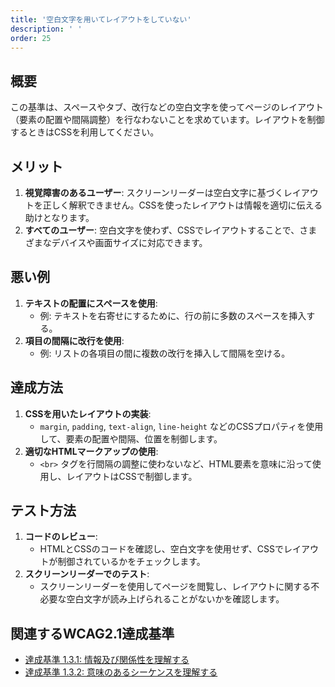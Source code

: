 ```yaml
---
title: '空白文字を用いてレイアウトをしていない'
description: ' '
order: 25
---
```


## 概要
この基準は、スペースやタブ、改行などの空白文字を使ってページのレイアウト（要素の配置や間隔調整）を行なわないことを求めています。レイアウトを制御するときはCSSを利用してください。

## メリット
1. **視覚障害のあるユーザー**: スクリーンリーダーは空白文字に基づくレイアウトを正しく解釈できません。CSSを使ったレイアウトは情報を適切に伝える助けとなります。
2. **すべてのユーザー**: 空白文字を使わず、CSSでレイアウトすることで、さまざまなデバイスや画面サイズに対応できます。

## 悪い例
1. **テキストの配置にスペースを使用**:
    - 例: テキストを右寄せにするために、行の前に多数のスペースを挿入する。
2. **項目の間隔に改行を使用**:
    - 例: リストの各項目の間に複数の改行を挿入して間隔を空ける。

## 達成方法
1. **CSSを用いたレイアウトの実装**:
    - `margin`, `padding`, `text-align`, `line-height` などのCSSプロパティを使用して、要素の配置や間隔、位置を制御します。
2. **適切なHTMLマークアップの使用**:
    - `<br>` タグを行間隔の調整に使わないなど、HTML要素を意味に沿って使用し、レイアウトはCSSで制御します。

## テスト方法
1. **コードのレビュー**:
    - HTMLとCSSのコードを確認し、空白文字を使用せず、CSSでレイアウトが制御されているかをチェックします。
2. **スクリーンリーダーでのテスト**:
    - スクリーンリーダーを使用してページを閲覧し、レイアウトに関する不必要な空白文字が読み上げられることがないかを確認します。

## 関連するWCAG2.1達成基準
- [達成基準 1.3.1: 情報及び関係性を理解する](https://waic.jp/translations/WCAG21/Understanding/info-and-relationships)
- [達成基準 1.3.2: 意味のあるシーケンスを理解する](https://waic.jp/translations/WCAG21/Understanding/meaningful-sequence.html)
